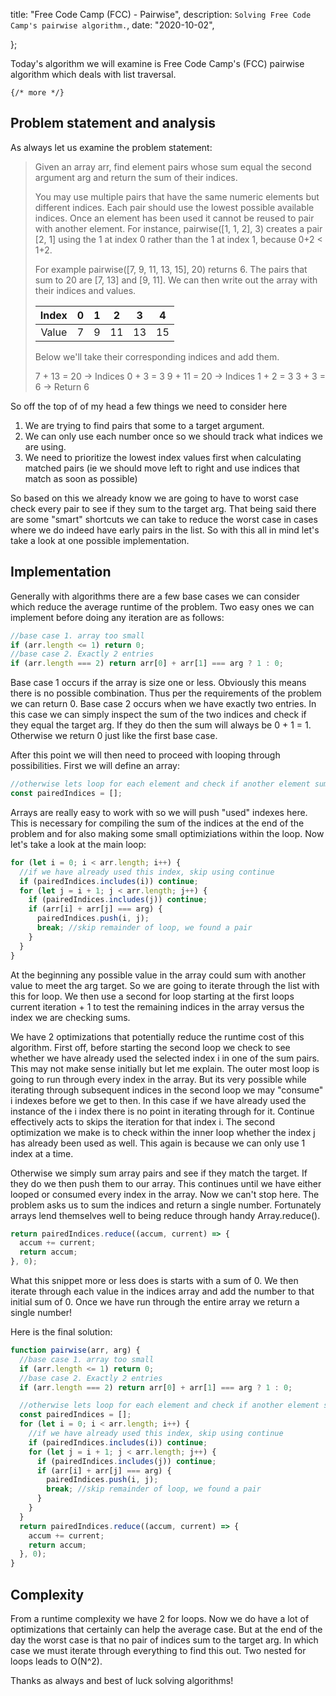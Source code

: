 

  title: "Free Code Camp (FCC) - Pairwise",
  description: `Solving Free Code Camp's pairwise algorithm.`,
  date: "2020-10-02",
  
};

Today's algorithm we will examine is Free Code Camp's (FCC) pairwise algorithm which deals with list traversal.

`{/* more */}`

## Problem statement and analysis

As always let us examine the problem statement:

> Given an array arr, find element pairs whose sum equal the second argument arg and return the sum of their indices.
>
> You may use multiple pairs that have the same numeric elements but different indices. Each pair should use the lowest possible available indices. Once an element has been used it cannot be reused to pair with another element. For instance, pairwise([1, 1, 2], 3) creates a pair [2, 1] using the 1 at index 0 rather than the 1 at index 1, because 0+2 < 1+2.
>
> For example pairwise([7, 9, 11, 13, 15], 20) returns 6. The pairs that sum to 20 are [7, 13] and [9, 11]. We can then write out the array with their indices and values.
>
> | Index |  0  |  1  |  2  |  3  |  4  |
> | :---: | :-: | :-: | :-: | :-: | :-: |
> | Value |  7  |  9  | 11  | 13  | 15  |
>
> Below we'll take their corresponding indices and add them.
>
> 7 + 13 = 20 → Indices 0 + 3 = 3
> 9 + 11 = 20 → Indices 1 + 2 = 3
> 3 + 3 = 6 → Return 6

So off the top of of my head a few things we need to consider here

1. We are trying to find pairs that some to a target argument.
2. We can only use each number once so we should track what indices we are using.
3. We need to prioritize the lowest index values first when calculating matched pairs (ie we should move left to right and use indices that match as soon as possible)

So based on this we already know we are going to have to worst case check every pair to see if they sum to the target arg. That being said there are some "smart" shortcuts we can take to reduce the worst case in cases where we do indeed have early pairs in the list. So with this all in mind let's take a look at one possible implementation.

## Implementation

Generally with algorithms there are a few base cases we can consider which reduce the average runtime of the problem. Two easy ones we can implement before doing any iteration are as follows:

```js
//base case 1. array too small
if (arr.length <= 1) return 0;
//base case 2. Exactly 2 entries
if (arr.length === 2) return arr[0] + arr[1] === arg ? 1 : 0;
```

Base case 1 occurs if the array is size one or less. Obviously this means there is no possible combination. Thus per the requirements of the problem we can return 0. Base case 2 occurs when we have exactly two entries. In this case we can simply inspect the sum of the two indices and check if they equal the target arg. If they do then the sum will always be 0 + 1 = 1. Otherwise we return 0 just like the first base case.

After this point we will then need to proceed with looping through possibilities. First we will define an array:

```js
//otherwise lets loop for each element and check if another element sums to args
const pairedIndices = [];
```

Arrays are really easy to work with so we will push "used" indexes here. This is necessary for compiling the sum of the indices at the end of the problem and for also making some small optimiziations within the loop. Now let's take a look at the main loop:

```js
for (let i = 0; i < arr.length; i++) {
  //if we have already used this index, skip using continue
  if (pairedIndices.includes(i)) continue;
  for (let j = i + 1; j < arr.length; j++) {
    if (pairedIndices.includes(j)) continue;
    if (arr[i] + arr[j] === arg) {
      pairedIndices.push(i, j);
      break; //skip remainder of loop, we found a pair
    }
  }
}
```

At the beginning any possible value in the array could sum with another value to meet the arg target. So we are going to iterate through the list with this for loop. We then use a second for loop starting at the first loops current iteration + 1 to test the remaining indices in the array versus the index we are checking sums.

We have 2 optimizations that potentially reduce the runtime cost of this algorithm. First off, before starting the second loop we check to see whether we have already used the selected index i in one of the sum pairs. This may not make sense initially but let me explain. The outer most loop is going to run through every index in the array. But its very possible while iterating through subsequent indices in the second loop we may "consume" i indexes before we get to then. In this case if we have already used the instance of the i index there is no point in iterating through for it. Continue effectively acts to skips the iteration for that index i. The second optimization we make is to check within the inner loop whether the index j has already been used as well. This again is because we can only use 1 index at a time.

Otherwise we simply sum array pairs and see if they match the target. If they do we then push them to our array. This continues until we have either looped or consumed every index in the array. Now we can't stop here. The problem asks us to sum the indices and return a single number. Fortunately arrays lend themselves well to being reduce through handy Array.reduce().

```js
return pairedIndices.reduce((accum, current) => {
  accum += current;
  return accum;
}, 0);
```

What this snippet more or less does is starts with a sum of 0. We then iterate through each value in the indices array and add the number to that initial sum of 0. Once we have run through the entire array we return a single number!

Here is the final solution:

```js
function pairwise(arr, arg) {
  //base case 1. array too small
  if (arr.length <= 1) return 0;
  //base case 2. Exactly 2 entries
  if (arr.length === 2) return arr[0] + arr[1] === arg ? 1 : 0;

  //otherwise lets loop for each element and check if another element sums to args
  const pairedIndices = [];
  for (let i = 0; i < arr.length; i++) {
    //if we have already used this index, skip using continue
    if (pairedIndices.includes(i)) continue;
    for (let j = i + 1; j < arr.length; j++) {
      if (pairedIndices.includes(j)) continue;
      if (arr[i] + arr[j] === arg) {
        pairedIndices.push(i, j);
        break; //skip remainder of loop, we found a pair
      }
    }
  }
  return pairedIndices.reduce((accum, current) => {
    accum += current;
    return accum;
  }, 0);
}
```

## Complexity

From a runtime complexity we have 2 for loops. Now we do have a lot of optimizations that certainly can help the average case. But at the end of the day the worst case is that no pair of indices sum to the target arg. In which case we must iterate through everything to find this out. Two nested for loops leads to O(N^2).

Thanks as always and best of luck solving algorithms!
